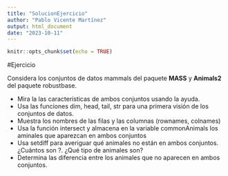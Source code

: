 ```yaml
---
title: "SolucionEjercicio"
author: "Pablo Vicente Martínez"
output: html_document
date: "2023-10-11"
---
```


```r
knitr::opts_chunk$set(echo = TRUE)
```

#Ejercicio 

Considera los conjuntos de datos mammals del paquete **MASS** y **Animals2** del paquete robustbase.

+ Mira la las características de ambos conjuntos usando la ayuda.
+ Usa las funciones dim, head, tail, str para una primera visión de los conjuntos de datos.
+ Muestra los nombres de las filas y las columnas (rownames, colnames)
+ Usa la función intersect y almacena en la variable commonAnimals los aminales que aparezcan en ambos conjuntos
+ Usa setdiff para averiguar qué animales no están en ambos conjuntos. ¿Cuántos son ?. ¿Qué tipo de animales son?
+ Determina las diferencia entre los animales que no aparecen en ambos conjuntos.